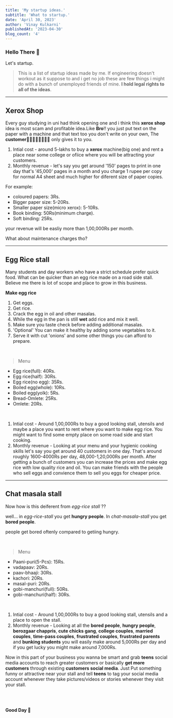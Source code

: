 ```yaml
---
title: 'My startup ideas.'
subtitle: 'What to startup.'
date: 'April 30, 2023'
author: 'Vinay Kulkarni'
publishedAt: '2023-04-30'
blog_count: '4'
---
```


### Hello There 🐼

Let's startup.

> This is a list of startup ideas made by me. If engineering doesn't workout as it suppose to and i get no job these are few things i might do with a bunch of unemployed friends of mine. **I hold legal rights to all of the ideas**.

---

## Xerox Shop

Every guy studying in uni had think opening one and i think this **xerox shop** idea is most scam and profitable idea.Like **Bro**!! you just put text on the paper with a machine and that text too you don't write on your own, The **customer🤑💵💲💸😻💓🥰😍** only gives it to you.

1. Intial cost - around 5-lakhs to buy a **xerox** machine(big one) and rent a place near some college or ofiice where you will be attracting your customers.
2. Monthly revenue - let's say you get around '150' pages to print in one day that's '45,000' pages in a month and you charge 1 rupee per copy for normal A4 sheet and much higher for diferent size of paper copies.

For example:

- coloured papers: 3Rs.
- Bigger paper size: 5-20Rs.
- Smaller paper size(micro xerox): 5-10Rs.
- Book binding: 50Rs(minimum charge).
- Soft binding: 25Rs.

your revenue will be easliy more than 1,00,000Rs per month.

What about maintenance charges tho?

---

## Egg Rice stall

Many students and day workers who have a strict schedule prefer quick food. What can be quicker than an egg rice made on a road side stall. Believe me there is lot of scope and place to grow in this business.

**Make egg rice** <br />

1. Get eggs.
2. Get rice.
3. Crack the egg in oil and other masalas.
4. While the egg in the pan is still **wet** add rice and mix it well.
5. Make sure you taste check before adding additional masalas.
6. 'Optional' You can make it healthy by adding some vegetables to it.
7. Serve it with cut 'onions' and some other things you can afford to prepare.

<br />

> Menu

- Egg rice(full): 40Rs.
- Egg rice(half): 30Rs.
- Egg rice(no egg): 35Rs.
- Boiled egg(whole): 10Rs.
- Boiled egg(yolk): 5Rs.
- Bread-Omlete: 25Rs.
- Omlete: 20Rs.

<br />

1. Intial cost - Around 1,00,000Rs to buy a good looking stall, utensils and maybe a place you want to rent where you want to make egg rice. You might want to find some empty place on some road side and start cooking.
2. Monthly revenue - Looking at your menu and your hygienic cooking skills let's say you get around 40 customers in one day. That's around roughly 1600-4000Rs per day, 48,000-1,20,000Rs per month. After getting a bunch of customers you can increase the prices and make egg rice with low quality rice and oil. You can make friends with the people who sell eggs and convience them to sell you eggs for cheaper price.

---

## Chat masala stall

Now how is this deiferent from _egg-rice stall_ ??

well... in _egg-rice-stall_ you get **hungry people**. In _chat-masala-stall_ you get **bored people**.

people get bored oftenly compared to getiing hungry.

<br />

> Menu

- Paani-puri(5-Pcs): 15Rs.
- vadapaav: 20Rs.
- paav-bhaaji: 30Rs.
- kachori: 20Rs.
- masal-puri: 20Rs.
- gobi-manchuri(full): 50Rs.
- gobi-manchuri(half): 30Rs.

<br />

1. Intial cost - Around 1,00,000Rs to buy a good looking stall, utensils and a place to open the stall.
2. Monthly revenue - Looking at all the **bored people**, **hungry people**, **berozgaar chappris**, **cute chicks gang**, **college couples**, **married couples**, **time-pass couples**, **frustrated couples**, **frustrated parents** and **bunking students** you will easily make around 5,000Rs per day and if you get lucky you might make around 7,000Rs.

Now in this part of your business you wanna be smart and grab **teens** social media accounts to reach greater customers or basically **get more customers** through existing **customers social media**. Just Put something funny or attractive near your stall and tell **teens** to tag your social media account whenever they take pictures/videos or stories whenever they visit your stall.

<br />
<br />

**Good Day 🐼**
